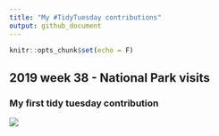 ```yaml
---
title: "My #TidyTuesday contributions"
output: github_document
---
```


```r
knitr::opts_chunk$set(echo = F)
```

## 2019 week 38 - National Park visits
### My first tidy tuesday contribution

<a href='scripts/2019_wk38_natparks.R' target='_blank'><img src="plots/2019_wk38_natparks.gif" align="center"/></a>
